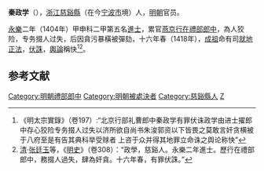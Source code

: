 '''秦政学'''（{{bd|？||1418年||Qin}}），[[浙江|浙江]][[慈谿縣|慈谿縣]]（在今[[宁波市|宁波市]]境）人，[[明朝|明朝]]官员。

[[永乐_(明朝)|永樂]]二年（1404年）甲申科二甲第五名[[進士|進士]]，累官[[燕京|燕京]][[行在|行在]][[禮部|禮部]][[郎中_(官职)|郎中]]，為人狡险，专务掇人过失，后因貪污暴橫被彈劾，十六年春（1418年），[[明成祖|成祖]]命有司[[就地正法|就地正法]]，[[伏誅|伏誅]]，[[輿論|輿論]]稱快<ref>《明太宗實錄》（卷197）:“北京行部礼曹郎中秦政学有罪伏诛政学由进士擢郎中存心狡险专务掇人过失以济所欲自尚书朱浚郭资以下皆畏之莫敢言奸贪横被于八府至是有告其典科举受赇者  上咨于众并得其地罪立命诛之舆论称快”</ref><ref>[[清|清]]·[[张廷玉|张廷玉]]等，《[[明史|明史]]》（卷308）：“政學，慈谿人。永樂二年進士。歷行在禮部郎中，務掇人過失，肆為奸貪。十六年春，有罪伏誅。”</ref>。

==参考文献==
<div class="references-small">
<references></references>
</div>

{{永樂二年甲申科殿試金榜}}
{{明朝官员小作品}}
{{DEFAULTSORT:Qin秦}}
[[Category:明朝禮部郎中|Category:明朝禮部郎中]]
[[Category:明朝被處決者|Category:明朝被處決者]]
[[Category:慈谿縣人|Category:慈谿縣人]]
[[Category:秦姓|Z]]